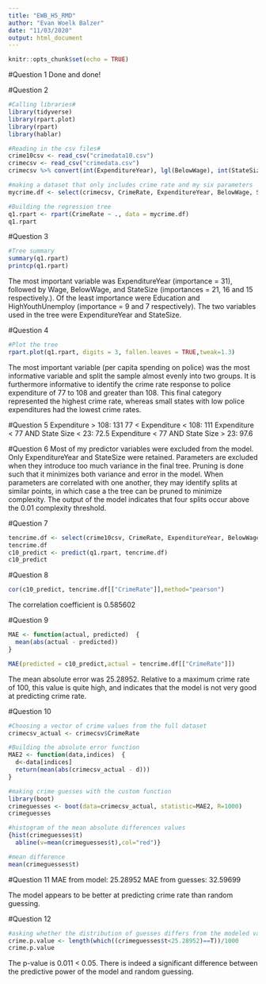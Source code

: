 ```yaml
---
title: "EWB_H5_RMD"
author: "Evan Woelk Balzer"
date: "11/03/2020"
output: html_document
---
```


```r
knitr::opts_chunk$set(echo = TRUE)
```

#Question 1
Done and done!

#Question 2
```r
#Calling libraries#
library(tidyverse)
library(rpart.plot)
library(rpart)
library(hablar)

#Reading in the csv files#
crime10csv <- read_csv("crimedata10.csv")
crimecsv <- read_csv("crimedata.csv")
crimecsv %>% convert(int(ExpenditureYear), lgl(BelowWage), int(StateSize), dbl(Education), lgl(HighYouthUnemploy), dbl(Wage))
```

```r
#making a dataset that only includes crime rate and my six parameters
mycrime.df <- select(crimecsv, CrimeRate, ExpenditureYear, BelowWage, StateSize, Education, HighYouthUnemploy, Wage)

#Building the regression tree
q1.rpart <- rpart(CrimeRate ~ ., data = mycrime.df) 
q1.rpart
```

#Question 3
```r
#Tree summary
summary(q1.rpart)
printcp(q1.rpart)
```

The most important variable was ExpenditureYear (importance = 31), followed by Wage, BelowWage, and StateSize (importances = 21, 16 and 15 respectively.). Of the least importance were Education and HighYouthUnemploy (importance = 9 and 7 respectively). The two variables used in the tree were ExpenditureYear and StateSize.

#Question 4
```r
#Plot the tree
rpart.plot(q1.rpart, digits = 3, fallen.leaves = TRUE,tweak=1.3)
```

The most important variable (per capita spending on police) was the most informative variable and split the sample almost evenly into two groups. It is furthermore informative to identify the crime rate response to police expenditure of 77 to 108 and greater than 108. This final category represented the highest crime rate, whereas small states with low police expenditures had the lowest crime rates.

#Question 5
Expenditure > 108: 131
77 < Expenditure < 108: 111
Expenditure < 77 AND State Size < 23: 72.5
Expenditure < 77 AND State Size > 23: 97.6

#Question 6
Most of my predictor variables were excluded from the model. Only ExpenditureYear and StateSize were retained. Parameters are excluded when they introduce too much variance in the final tree. Pruning is done such that it minimizes both variance and error in the model. When parameters are correlated with one another, they may identify splits at similar points, in which case a the tree can be pruned to minimize complexity. The output of the model indicates that four splits occur above the 0.01 complexity threshold.


#Question 7
```r
tencrime.df <- select(crime10csv, CrimeRate, ExpenditureYear, BelowWage, StateSize, Education, HighYouthUnemploy, Wage)
tencrime.df
c10_predict <- predict(q1.rpart, tencrime.df)
c10_predict
```

#Question 8
```r
cor(c10_predict, tencrime.df[["CrimeRate"]],method="pearson")
```
The correlation coefficient is 0.585602

#Question 9
```r
MAE <- function(actual, predicted)  {
  mean(abs(actual - predicted))
}

MAE(predicted = c10_predict,actual = tencrime.df[["CrimeRate"]])
```
The mean absolute error was 25.28952. Relative to a maximum crime rate of 100, this value is quite high, and indicates that the model is not very good at predicting crime rate.


#Question 10
```r
#Choosing a vector of crime values from the full dataset
crimecsv_actual <- crimecsv$CrimeRate

#Building the absolute error function
MAE2 <- function(data,indices)  {
  d<-data[indices]
  return(mean(abs(crimecsv_actual - d)))
}

#making crime guesses with the custom function
library(boot)
crimeguesses <- boot(data=crimecsv_actual, statistic=MAE2, R=1000)
crimeguesses

#histogram of the mean absolute differences values
{hist(crimeguesses$t)
  abline(v=mean(crimeguesses$t),col="red")}

#mean difference
mean(crimeguesses$t)
```

#Question 11
MAE from model: 25.28952
MAE from guesses: 32.59699

The model appears to be better at predicting crime rate than random guessing.


#Question 12
```r
#asking whether the distribution of guesses differs from the modeled values
crime.p.value <- length(which((crimeguesses$t<25.28952)==T))/1000
crime.p.value
```
The p-value is 0.011 < 0.05. There is indeed a significant difference between the predictive power of the model and random guessing.


